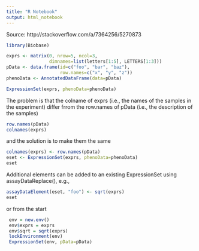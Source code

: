 ```yaml
---
title: "R Notebook"
output: html_notebook
---
```


Source: http://stackoverflow.com/a/7364256/5270873

```r
library(Biobase)
```


```r
exprs <- matrix(0, nrow=5, ncol=3,
                dimnames=list(letters[1:5], LETTERS[1:3]))
pData <- data.frame(id=c("foo", "bar", "baz"),
                    row.names=c("x", "y", "z"))
phenoData <- AnnotatedDataFrame(data=pData)
```

```r
ExpressionSet(exprs, phenoData=phenoData)
```

The problem is that the colname of exprs (i.e., the names of the samples in the experiment) differ frrom the row.names of pData (i.e., the description of the samples)

```r
row.names(pData)
colnames(exprs)
```

and the solution is to make them the same


```r
colnames(exprs) <- row.names(pData)
eset <- ExpressionSet(exprs, phenoData=phenoData)
eset
```

Additional elements can be added to an existing ExpressionSet using assayDataReplace(), e.g.,


```r
assayDataElement(eset, "foo") <- sqrt(exprs)
eset
```

or from the start


```r
 env = new.env()
 env$exprs = exprs
 env$sqrt = sqrt(exprs)
 lockEnvironment(env)
 ExpressionSet(env, pData=pData)
```

